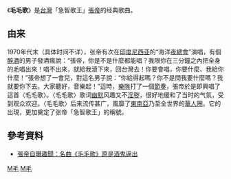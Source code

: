 {{Refimprove|time=2013-06-12T00:28:19+00:00 }}
《'''毛毛歌'''》是[[台灣|台灣]]「急智歌王」[[張帝|張帝]]的经典歌曲。

==由来==
1970年代末（具体时间不详），张帝有次在[[印度尼西亚|印度尼西亚]]的“海洋[[夜總會|夜總會]]”演唱，有個[[醉酒|醉酒]]的男子發酒瘋說：“張帝，你是不是什麼都能唱？我限你在三分鐘之內把全身的[[體毛|毛]]唱出來！唱不出來，就給我滾下來，回台灣去！你要會唱，你要什麼、我給你什麼！”張帝想了一會兒，對這名男子說：“你給得起嗎？你不是問我要什麼嗎？我就要你下去。大家聽好，音樂起！”這時，[[樂隊|樂隊]]打了一個[[節奏|節奏]]，張帝於是即興唱了這首〈毛毛歌〉。〈毛毛歌〉歌词[[幽默|幽默]]风趣又不[[淫秽|淫秽]]，很好地缓和了当时的气氛，受到观众欢迎。〈毛毛歌〉后来流传甚广，風靡了[[東南亞|東南亞]]乃至全世界的[[華人|華人]]圈。它的出現，更加奠定了张帝「急智歌王」的稱號。

==參考資料==
*[http://ent.sina.com.cn/y/2005-11-22/1506904092.html 張帝自曝趣聞：名曲《毛毛歌》原是酒鬼逼出] {{Wayback|url=http://ent.sina.com.cn/y/2005-11-22/1506904092.html |date=20140104075851 }}

[[Category:台灣歌曲|M毛]]
[[Category:1970年代作品|M毛]]